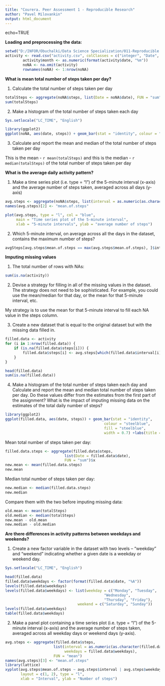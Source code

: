 ```yaml
---
title: "Courera. Peer Assessment 1 - Reproducible Research"
author: "Pavel Milovankin"
output: html_document
---
```


echo=TRUE

**Loading and preprocessing the data:**

```r
setwd("D:/INFOR/Obuchalki/Data Science Specialization/011-Reproducible Research/Course Project 1")
activity <- read.csv("activity.csv", colClasses = c("integer", "Date", "factor"))
        activity$month <- as.numeric(format(activity$date, "%m"))
        noNA <- na.omit(activity)
        rownames(noNA) <- 1:nrow(noNA)
```

**What is mean total number of steps taken per day?**

1. Calculate the total number of steps taken per day
```r
totalSteps <- aggregate(noNA$steps, list(Date = noNA$date), FUN = "sum")$x
sum(totalSteps)
```

2. Make a histogram of the total number of steps taken each day
```r
Sys.setlocale("LC_TIME", "English")
```
```r
library(ggplot2)
ggplot(noNA, aes(date, steps)) + geom_bar(stat = "identity", colour = "steelblue", fill = "steelblue", width = 0.7) + labs(title = "Total number of steps taken each day", x = "Date", y = "Total number of steps")
```

3. Calculate and report the mean and median of the total number of steps taken per day

This is the mean - `r mean(totalSteps)` and this is the median - `r median(totalSteps)` of the total number of steps taken per day

**What is the average daily activity pattern?**

1. Make a time series plot (i.e. type = "l") of the 5-minute interval (x-axis) and the average number of steps taken, averaged across all days (y-axis)
```r
avg.steps <- aggregate(noNA$steps, list(interval = as.numeric(as.character(noNA$interval))), FUN = "mean")
names(avg.steps)[2] <- "mean.of.steps"

plot(avg.steps, type = "l", col = "blue",
     main = "Time series plot of the 5-minute interval",
     xlab = "5-minute intervals", ylab = "average number of steps")
```

2. Which 5-minute interval, on average across all the days in the dataset, contains the maximum number of steps?
```r
avgSteps[avg.steps$mean.of.steps == max(avg.steps$mean.of.steps), ]$interval
```

**Imputing missing values**

1. The total number of rows with NAs:
```r
sum(is.na(activity))
```

2. Devise a strategy for filling in all of the missing values in the dataset. The strategy does not need to be sophisticated. For example, you could use the mean/median for that day, or the mean for that 5-minute interval, etc.

My strategy is to use the mean for that 5-minute interval to fill each NA value in the steps column.

3. Create a new dataset that is equal to the original dataset but with the missing data filled in.
```r
filled.data <- activity 
for (i in 1:nrow(filled.data)) {
    if (is.na(filled.data$steps[i])) {
        filled.data$steps[i] <- avg.steps[which(filled.data$interval[i] == avg.steps$interval), ]$mean.of.steps
    }
}

head(filled.data)
sum(is.na(filled.data))
```

4. Make a histogram of the total number of steps taken each day and Calculate and report the mean and median total number of steps taken per day. Do these values differ from the estimates from the first part of the assignment? What is the impact of imputing missing data on the estimates of the total daily number of steps?
```r
library(ggplot2)
ggplot(filled.data, aes(date, steps)) + geom_bar(stat = "identity",
                                             colour = "steelblue",
                                             fill = "steelblue",
                                             width = 0.7) +labs(title = "Histogram of total number of steps taken each day (no missing data)", x = "Date", y = "Total number of steps")
```

Mean total number of steps taken per day:
```r
filled.data.steps <- aggregate(filled.data$steps, 
                           list(Date = filled.data$date), 
                           FUN = "sum")$x
new.mean <- mean(filled.data.steps)
new.mean
```

Median total number of steps taken per day:
```r
new.median <- median(filled.data.steps)
new.median
```

Compare them with the two before imputing missing data:
```r
old.mean <- mean(totalSteps)
old.median <- median(totalSteps)
new.mean - old.mean
new.median - old.median
```

**Are there differences in activity patterns between weekdays and weekends?**

1. Create a new factor variable in the dataset with two levels – “weekday” and “weekend” indicating whether a given date is a weekday or weekend day.
```r
Sys.setlocale("LC_TIME", "English")
```
```r
head(filled.data)
filled.data$weekdays <- factor(format(filled.data$date, "%A"))
levels(filled.data$weekdays)
levels(filled.data$weekdays) <- list(weekday = c("Monday", "Tuesday",
                                             "Wednesday", 
                                             "Thursday", "Friday"),
                                 weekend = c("Saturday", "Sunday"))
levels(filled.data$weekdays)
table(filled.data$weekdays)
```

2. Make a panel plot containing a time series plot (i.e. type = "l") of the 5-minute interval (x-axis) and the average number of steps taken, averaged across all weekday days or weekend days (y-axis).
```r
avg.steps <- aggregate(filled.data$steps, 
                      list(interval = as.numeric(as.character(filled.data$interval)), 
                           weekdays = filled.data$weekdays),
                      FUN = "mean")
names(avg.steps)[3] <- "mean.of.steps"
library(lattice)
xyplot(avg.steps$mean.of.steps ~ avg.steps$interval | avg.steps$weekdays, 
       layout = c(1, 2), type = "l", 
       xlab = "Interval", ylab = "Number of steps")
```

